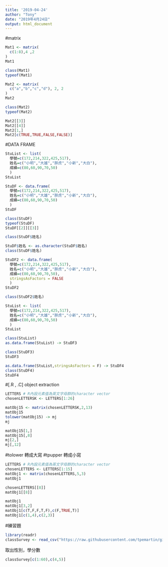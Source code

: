 ```yaml
---
title: '2019-04-24'
author: "Tony"
date: "2019年4月24日"
output: html_document
---
```

#matrix
```r
Mat1 <- matrix(
  c(1:8),4 ,2
)
Mat1
```

```r
class(Mat1)
typeof(Mat1)
```

```r
Mat2 <- matrix(
  c("a","b","c","d"), 2, 2
)
Mat2
```

```r
class(Mat2)
typeof(Mat2)
```

```r
Mat2[[3]]
Mat2[[4]]
Mat2[1,]
Mat2[c(TRUE,TRUE,FALSE,FALSE)]
```

#DATA FRAME
```r
StuList <- list(
  學號=c(172,214,322,425,517),
  姓名=c("小明","大雄","胖虎","小新","大白"),
  成績=c(80,60,90,70,50)
  )
StuList 
```

```r
StuDF <- data.frame(
  學號=c(172,214,322,425,517),
  姓名=c("小明","大雄","胖虎","小新","大白"),
  成績=c(80,60,90,70,50)
  )
StuDF 
```

```r
class(StuDF)
typeof(StuDF)
StuDF[[2]][[3]]

```

```r
class(StuDF$姓名)


```

```r
StuDF$姓名 <- as.character(StuDF$姓名)
class(StuDF$姓名)
```

```r
StuDF2 <- data.frame(
  學號=c(172,214,322,425,517),
  姓名=c("小明","大雄","胖虎","小新","大白"),
  成績=c(80,60,90,70,50),
  stringsAsFactors = FALSE
  )
StuDF2 

```

```r
class(StuDF2$姓名)
```

```r
StuList <- list(
  學號=c(172,214,322,425,517),
  姓名=c("小明","大雄","胖虎","小新","大白"),
  成績=c(80,60,90,70,50)
  )
StuList 
```

```r
class(StuList)
as.data.frame(StuList) -> StuDF3

class(StuDF3)
StuDF3

```

```r
as.data.frame(StuList,stringsAsFactors = F) -> StuDF4
class(StuDF4)
StuDF4
```

#[.R , .C] object extraction
```r
LETTERS # R內設元素值為英文字母群的character vector
chosenLETTERSK <- LETTERS[1:26]

```

```r
matObj15 <- matrix(chosenLETTERSK,2,13)
matObj15
tolower(matObj15) -> mj
mj
```

```r
matObj15[1,]
matObj15[,8]
mj[2,]
mj[,12]
```
#tolower 轉成大寫
#tpupper 轉成小寫
```r
LETTERS # R內設元素值為英文字母群的character vector
chosenLETTERS <- LETTERS[1:15]
matObj1 <- matrix(chosenLETTERS,5,3)
matObj1
```


```r
chosenLETTERS[[8]]
matObj1[[8]]
```

```r
matObj1
matObj1[3,2] 
matObj1[c(T,F,F,T,F),c(F,TRUE,T)]
matObj1[c(1,4),c(2,3)]
```
#練習題
```r
library(readr)
classSurvey <- read_csv("https://raw.githubusercontent.com/tpemartin/github-data/master/classSurvey.csv")
```
取出性別，學分數
```r
classSurvey[c(1:60),c(4,5)]
```

